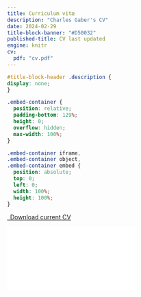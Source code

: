 ---
title: Curriculum vitæ
description: "Charles Gaber's CV"
date: 2024-02-29
title-block-banner: "#D50032"
published-title: CV last updated
engine: knitr 
cv:
  pdf: "cv.pdf"
---
  
```{css, echo=FALSE}
#title-block-header .description {
display: none;
}
```

```{css echo=FALSE}
.embed-container {
  position: relative;
  padding-bottom: 129%;
  height: 0;
  overflow: hidden;
  max-width: 100%;
}

.embed-container iframe,
.embed-container object,
.embed-container embed {
  position: absolute;
  top: 0;
  left: 0;
  width: 100%;
  height: 100%;
}
```

```{=html}
<p class="text-center">
  <a class="btn btn-primary btn-lg cv-download" href="`r rmarkdown::metadata$cv$pdf`" target="_blank">
  <i class="fa-solid fa-file-arrow-down"></i>&ensp;Download current CV
  </a>
</p>
  
<div class="embed-container">
  <iframe src="`r rmarkdown::metadata$cv$pdf`" style="border: 0.5px"></iframe>
</div>
```